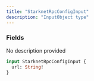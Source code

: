```yaml
---
title: "StarknetRpcConfigInput"
description: "InputObject type"
---
```


### Fields

<ResponseField name="url" type="String!" required>
  No description provided
</ResponseField>


```graphql StarknetRpcConfigInput
input StarknetRpcConfigInput {
  url: String!
}
```
